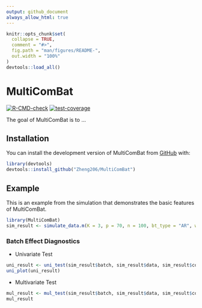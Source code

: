 ```yaml
---
output: github_document
always_allow_html: true
---
```


<!-- README.md is generated from README.Rmd. Please edit that file -->

```r
knitr::opts_chunk$set(
  collapse = TRUE,
  comment = "#>",
  fig.path = "man/figures/README-",
  out.width = "100%"
)
devtools::load_all()
```

# MultiComBat

<!-- badges: start -->
[![R-CMD-check](https://github.com/Zheng206/MultiComBat/actions/workflows/R-CMD-check.yaml/badge.svg)](https://github.com/Zheng206/MultiComBat/actions/workflows/R-CMD-check.yaml)
[![test-coverage](https://github.com/Zheng206/MultiComBat/actions/workflows/test-coverage.yaml/badge.svg)](https://github.com/Zheng206/MultiComBat/actions/workflows/test-coverage.yaml)
<!-- badges: end -->

The goal of MultiComBat is to ...

## Installation

You can install the development version of MultiComBat from [GitHub](https://github.com/) with:

``` r
library(devtools)
devtools::install_github("Zheng206/MultiComBat")
```

## Example

This is an example from the simulation that demonstrates the basic features of MultiComBat.

```r
library(MultiComBat)
sim_result <- simulate_data.m(K = 3, p = 70, n = 100, bt_type = "AR", w_type = "compound_symmetry", w_params = list(rho = 0.7, scale = 1), by_params = list(rho = 0.8, scale = 1), add_covariates = TRUE, add_biomarkers = TRUE, m = 8, add_outlier = FALSE, add_noise = FALSE, global_batch_strength = 30, batch_cov = 10, sd_b = 0.1, sigma = 1, outlier_size = 5, seed = 123, prior_type = "LKJ")
```

### Batch Effect Diagnostics

-   Univariate Test

```r
uni_result <- uni_test(sim_result$batch, sim_result$data, sim_result$covariates, model = lm, formula = y ~ Age + Sex + Diagnosis)
uni_plot(uni_result)
```

-   Multivariate Test

```r
mul_result <- mul_test(sim_result$batch, sim_result$data, sim_result$covariates, model = lm, formula = y ~ Age + Sex + Diagnosis)
mul_result
```

